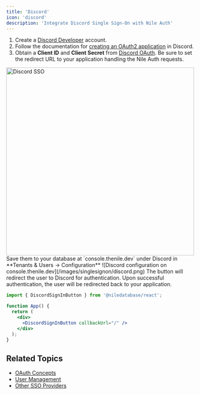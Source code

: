```yaml
---
title: 'Discord'
icon: 'discord'
description: 'Integrate Discord Single Sign-On with Nile Auth'
---
```


<Steps>
<Step title="Setup Discord Developer Portal"> 

1. Create a [Discord Developer](https://discord.com/developers/applications) account.
2. Follow the documentation for [creating an OAuth2 application](https://discord.com/developers/docs/topics/oauth2) in Discord.
3. Obtain a **Client ID** and **Client Secret** from [Discord OAuth](https://discord.com/developers/applications). Be sure to set the redirect URL to your application handling the Nile Auth requests.
  <Accordion title="Discord dashboard example">
    <img height="500" width="500" src="/images/auth/discordexample.png" alt="Discord SSO" />
  </Accordion>
</Step>

<Step title="Save Client ID and Client Secret in Nile">
Save them to your database at `console.thenile.dev` under Discord in **Tenants & Users -> Configuration**  
![Discord configuration on console.thenile.dev](/images/singlesignon/discord.png)
</Step>

<Step title="Add the Discord button to your login page">
The button will redirect the user to Discord for authentication. Upon successful authentication, the user will be redirected back to your application.

```jsx
import { DiscordSignInButton } from '@niledatabase/react';

function App() {
  return (
    <div>
      <DiscordSignInButton callbackUrl="/" />
    </div>
  );
}
```
</Step>
</Steps>

## Related Topics

- [OAuth Concepts](/auth/concepts/oauth)
- [User Management](/auth/concepts/users)
- [Other SSO Providers](/auth/singlesignon/github) 